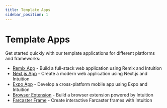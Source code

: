 ```yaml
---
title: Template Apps
sidebar_position: 1
---
```


# Template Apps

Get started quickly with our template applications for different platforms and frameworks:

- [Remix App](/guides/template-apps/remix) - Build a full-stack web application using Remix and Intuition
- [Next.js App](/guides/template-apps/nextjs) - Create a modern web application using Next.js and Intuition
- [Expo App](/guides/template-apps/expo) - Develop a cross-platform mobile app using Expo and Intuition
- [Browser Extension](/guides/template-apps/browser-extension) - Build a browser extension powered by Intuition
- [Farcaster Frame](/guides/template-apps/farcaster-frame) - Create interactive Farcaster frames with Intuition 